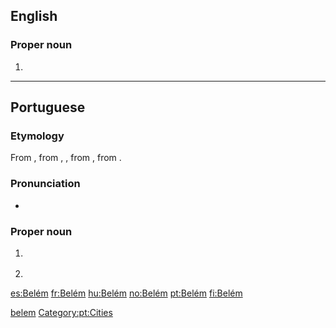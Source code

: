 ==English==
{{wikipedia}}

===Proper noun===
{{head|en|proper nouns}}

# {{place:Belém, PA, BR|en}}

[[Category:English terms spelled with É|belem]]

----

==Portuguese==

===Etymology===
From {{etyl|roa-opt|pt}} {{m|roa-opt|Beleen}}, from {{etyl|la|pt}} {{m|la|Bēthlehem}}, {{m|la|Bēthlēēm}}, from {{etyl|grc|pt}} {{m|grc|Βηθλεέμ}}, from {{etyl|he|pt}} {{term|בּית לחם|tr=bet léchem|lang=he}}.

===Pronunciation===
* {{a|Brazil}} {{IPA|/be.ˈlẽj̃/|lang=pt}}

===Proper noun===
{{pt-proper noun|f}}

# {{l|en|Bethlehem}} {{gloss|city in the Palestine}}
# {{place:Belém, PA, BR|pt|Belém}}

[[Category:pt:Cities]]

[[es:Belém]]
[[fr:Belém]]
[[hu:Belém]]
[[no:Belém]]
[[pt:Belém]]
[[fi:Belém]]